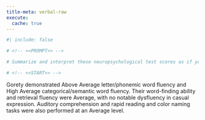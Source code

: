 ```yaml
---
title-meta: verbal-raw
execute:
  cache: true
---
```


```r
#| include: false

# <!-- <<PROMPT>> -->

# Summarize and interpret these neuropsychological test scores as if you are an experienced clinical neuropsychologist. For scores that are below average, give a brief example of how this could impact the patient's daily life and functioning. Organize your summary and interpretation from scores that are above average to below average to delineate relative strengths and weaknesses.

# <!-- <<START>> -->

```

Gorety demonstrated Above Average letter/phonemic word fluency and High Average
categorical/semantic word fluency. Their word-finding ability and retrieval
fluency were Average, with no notable dysfluency in casual expression. Auditory
comprehension and rapid reading and color naming tasks were also performed at an
Average level.
